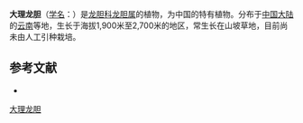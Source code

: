 {{Speciesbox
| name = 大理龙胆
| status = 
| status_system = 
| image =
| genus = Gentiana
| species = taliensis
| authority = Balf. f. et Forrest
}}

'''大理龙胆'''（[[学名|学名]]：{{lang|la|''Gentiana taliensis''}}）是[[龙胆科|龙胆科]][[龙胆属|龙胆属]]的植物，为中国的特有植物。分布于[[中国大陆|中国大陆]]的[[云南|云南]]等地，生长于海拔1,900米至2,700米的地区，常生长在山坡草地，目前尚未由人工引种栽培。

== 参考文献 ==
<div class="references-small">
* {{cite web| url =http://www.bioinfo.cn/db05/KmzwSpecies.php?action=view&id=8611| title =大理龙胆| work =《中国高等植物数据库全库》| publisher =中国科学院微生物研究所| author =昆明植物研究所| accessdate =2009-02-24| deadurl =yes| archiveurl =https://web.archive.org/web/20160305013047/http://www.bioinfo.cn/db05/KmzwSpecies.php?action=view&id=8611| archivedate =2016-03-05}}
</div>
{{Taxonbar|from=Q10936855}}

[[Category:龙胆属|大理龙胆]]


{{植物小作品}}